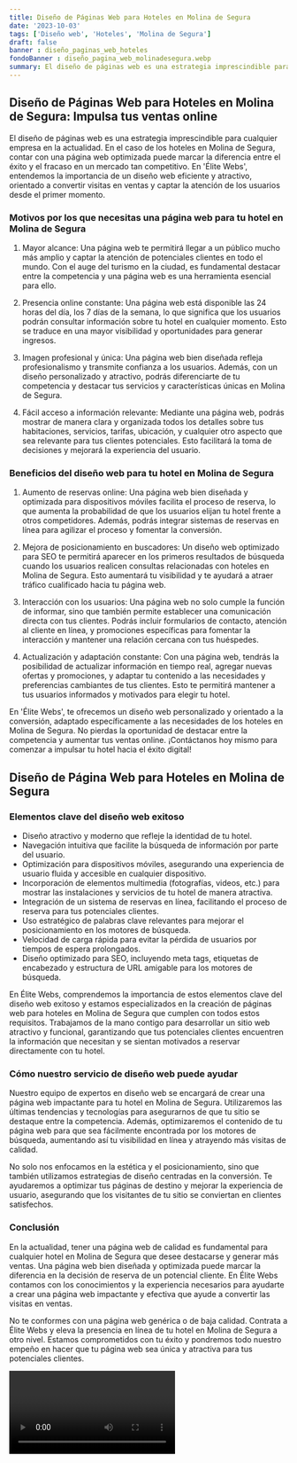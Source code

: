 ```yaml
---
title: Diseño de Páginas Web para Hoteles en Molina de Segura
date: '2023-10-03'
tags: ['Diseño web', 'Hoteles', 'Molina de Segura']
draft: false
banner : diseño_paginas_web_hoteles
fondoBanner : diseño_pagina_web_molinadesegura.webp
summary: El diseño de páginas web es una estrategia imprescindible para cualquier empresa en la actualidad. En el caso de los hoteles en Molina de Segura, contar con una página web optimizada puede marcar la diferencia entre el éxito y el fracaso en un mercado tan competitivo. En 'Élite Webs', entendemos la importancia de un diseño web eficiente y atractivo, orientado a convertir visitas en ventas y captar la atención de los usuarios desde el primer momento.
---
```


## Diseño de Páginas Web para Hoteles en Molina de Segura: Impulsa tus ventas online

El diseño de páginas web es una estrategia imprescindible para cualquier empresa en la actualidad. En el caso de los hoteles en Molina de Segura, contar con una página web optimizada puede marcar la diferencia entre el éxito y el fracaso en un mercado tan competitivo. En 'Élite Webs', entendemos la importancia de un diseño web eficiente y atractivo, orientado a convertir visitas en ventas y captar la atención de los usuarios desde el primer momento.

### Motivos por los que necesitas una página web para tu hotel en Molina de Segura

1. Mayor alcance: Una página web te permitirá llegar a un público mucho más amplio y captar la atención de potenciales clientes en todo el mundo. Con el auge del turismo en la ciudad, es fundamental destacar entre la competencia y una página web es una herramienta esencial para ello.

2. Presencia online constante: Una página web está disponible las 24 horas del día, los 7 días de la semana, lo que significa que los usuarios podrán consultar información sobre tu hotel en cualquier momento. Esto se traduce en una mayor visibilidad y oportunidades para generar ingresos.

3. Imagen profesional y única: Una página web bien diseñada refleja profesionalismo y transmite confianza a los usuarios. Además, con un diseño personalizado y atractivo, podrás diferenciarte de tu competencia y destacar tus servicios y características únicas en Molina de Segura.

4. Fácil acceso a información relevante: Mediante una página web, podrás mostrar de manera clara y organizada todos los detalles sobre tus habitaciones, servicios, tarifas, ubicación, y cualquier otro aspecto que sea relevante para tus clientes potenciales. Esto facilitará la toma de decisiones y mejorará la experiencia del usuario.

### Beneficios del diseño web para tu hotel en Molina de Segura

1. Aumento de reservas online: Una página web bien diseñada y optimizada para dispositivos móviles facilita el proceso de reserva, lo que aumenta la probabilidad de que los usuarios elijan tu hotel frente a otros competidores. Además, podrás integrar sistemas de reservas en línea para agilizar el proceso y fomentar la conversión.

2. Mejora de posicionamiento en buscadores: Un diseño web optimizado para SEO te permitirá aparecer en los primeros resultados de búsqueda cuando los usuarios realicen consultas relacionadas con hoteles en Molina de Segura. Esto aumentará tu visibilidad y te ayudará a atraer tráfico cualificado hacia tu página web.

3. Interacción con los usuarios: Una página web no solo cumple la función de informar, sino que también permite establecer una comunicación directa con tus clientes. Podrás incluir formularios de contacto, atención al cliente en línea, y promociones específicas para fomentar la interacción y mantener una relación cercana con tus huéspedes.

4. Actualización y adaptación constante: Con una página web, tendrás la posibilidad de actualizar información en tiempo real, agregar nuevas ofertas y promociones, y adaptar tu contenido a las necesidades y preferencias cambiantes de tus clientes. Esto te permitirá mantener a tus usuarios informados y motivados para elegir tu hotel.

En 'Élite Webs', te ofrecemos un diseño web personalizado y orientado a la conversión, adaptado específicamente a las necesidades de los hoteles en Molina de Segura. No pierdas la oportunidad de destacar entre la competencia y aumentar tus ventas online. ¡Contáctanos hoy mismo para comenzar a impulsar tu hotel hacia el éxito digital!

<GifSeo />

<Cta />

## Diseño de Página Web para Hoteles en Molina de Segura

### Elementos clave del diseño web exitoso

- Diseño atractivo y moderno que refleje la identidad de tu hotel.
- Navegación intuitiva que facilite la búsqueda de información por parte del usuario.
- Optimización para dispositivos móviles, asegurando una experiencia de usuario fluida y accesible en cualquier dispositivo.
- Incorporación de elementos multimedia (fotografías, videos, etc.) para mostrar las instalaciones y servicios de tu hotel de manera atractiva.
- Integración de un sistema de reservas en línea, facilitando el proceso de reserva para tus potenciales clientes.
- Uso estratégico de palabras clave relevantes para mejorar el posicionamiento en los motores de búsqueda.
- Velocidad de carga rápida para evitar la pérdida de usuarios por tiempos de espera prolongados.
- Diseño optimizado para SEO, incluyendo meta tags, etiquetas de encabezado y estructura de URL amigable para los motores de búsqueda.

En Élite Webs, comprendemos la importancia de estos elementos clave del diseño web exitoso y estamos especializados en la creación de páginas web para hoteles en Molina de Segura que cumplen con todos estos requisitos. Trabajamos de la mano contigo para desarrollar un sitio web atractivo y funcional, garantizando que tus potenciales clientes encuentren la información que necesitan y se sientan motivados a reservar directamente con tu hotel.

### Cómo nuestro servicio de diseño web puede ayudar

Nuestro equipo de expertos en diseño web se encargará de crear una página web impactante para tu hotel en Molina de Segura. Utilizaremos las últimas tendencias y tecnologías para asegurarnos de que tu sitio se destaque entre la competencia. Además, optimizaremos el contenido de tu página web para que sea fácilmente encontrada por los motores de búsqueda, aumentando así tu visibilidad en línea y atrayendo más visitas de calidad.

No solo nos enfocamos en la estética y el posicionamiento, sino que también utilizamos estrategias de diseño centradas en la conversión. Te ayudaremos a optimizar tus páginas de destino y mejorar la experiencia de usuario, asegurando que los visitantes de tu sitio se conviertan en clientes satisfechos. 

### Conclusión

En la actualidad, tener una página web de calidad es fundamental para cualquier hotel en Molina de Segura que desee destacarse y generar más ventas. Una página web bien diseñada y optimizada puede marcar la diferencia en la decisión de reserva de un potencial cliente. En Élite Webs contamos con los conocimientos y la experiencia necesarios para ayudarte a crear una página web impactante y efectiva que ayude a convertir las visitas en ventas.

No te conformes con una página web genérica o de baja calidad. Contrata a Élite Webs y eleva la presencia en línea de tu hotel en Molina de Segura a otro nivel. Estamos comprometidos con tu éxito y pondremos todo nuestro empeño en hacer que tu página web sea única y atractiva para tus potenciales clientes.

<Video />

<CtaBot job='Hoteles' city='Molina de Segura'/>

<Gmaps query='Molina de Segura+españa+maps' />
